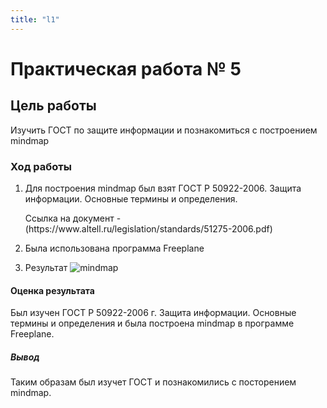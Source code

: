 ---
title: "l1"
---

# Практическая работа № 5

## Цель работы

Изучить ГОСТ по защите информации и познакомиться с построением mindmap

### Ход работы

1. Для построения mindmap был взят ГОСТ Р 50922-2006. Защита информации. Основные термины и определения.

      Ссылка на документ - (https://www.altell.ru/legislation/standards/51275-2006.pdf)

2. Была использована программа Freeplane

3. Результат
![mindmap](https://github.com/Scythe888/SAZND/blob/main/Lab_5/5.png?raw=true)

#### Оценка результата

Был изучен ГОСТ Р 50922-2006 г. Защита информации. Основные термины и определения и была построена mindmap в программе Freeplane.

##### Вывод

Таким образам был изучет ГОСТ и познакомились с посторением mindmap.